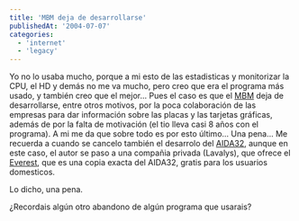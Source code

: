 ```yaml
---
title: 'MBM deja de desarrollarse'
publishedAt: '2004-07-07'
categories:
  - 'internet'
  - 'legacy'
---
```


Yo no lo usaba mucho, porque a mi esto de las estadisticas y monitorizar la CPU, el HD y demás no me va mucho, pero creo que era el programa más usado, y también creo que el mejor... Pues el caso es que el [MBM](http://mbm.livewiredev.com/) deja de desarrollarse, entre otros motivos, por la poca colaboración de las empresas para dar información sobre las placas y las tarjetas gráficas, además de por la falta de motivación (el tio lleva casi 8 años con el programa). A mi me da que sobre todo es por esto último... Una pena... Me recuerda a cuando se cancelo también el desarrolo del [AIDA32](http://www.aida32.hu/), aunque en este caso, el autor se paso a una compañia privada (Lavalys), que ofrece el [Everest](http://www.lavalys.com/news.php?article=6&selcat=PN&lang=en), que es una copia exacta del AIDA32, gratis para los usuarios domesticos.

Lo dicho, una pena.

¿Recordais algún otro abandono de algún programa que usarais?
